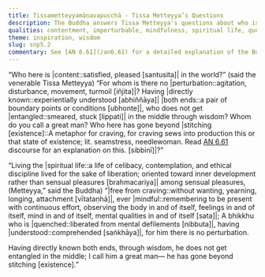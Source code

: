 ```yaml
---
title: Tissametteyyamāṇavapucchā - Tissa Metteyya’s Questions
description: The Buddha answers Tissa Metteyya's questions about who is content in the world, who is not perturbed, and who has gone beyond the net of existence.
qualities: contentment, imperturbable, mindfulness, spiritual life, quenching
theme: inspiration, wisdom
slug: snp5.2
commentary: See [AN 6.61](/an6.61) for a detailed explanation of the Buddha's response to Tissa Metteyya's questions.
---
```


“Who here is |content::satisfied, pleased [santusita]| in the world?”
(said the venerable Tissa Metteyya)
“For whom is there no |perturbation::agitation, disturbance, movement, turmoil [iñjita]|?
Having |directly known::experientially understood [abhiññāya]| |both ends::a pair of boundary points or conditions [ubhonte]|,
who does not get |entangled::smeared, stuck [lippati]| in the middle through wisdom?
Whom do you call a great man?
Who here has gone beyond |stitching [existence]::A metaphor for craving, for craving sews into production this or that state of existence; lit. seamstress, needlewoman. Read [AN 6.61](/an6.61) discourse for an explanation on this. [sibbinī]|?”

“Living the |spiritual life::a life of celibacy, contemplation, and ethical discipline lived for the sake of liberation; oriented toward inner development rather than sensual pleasures [brahmacariya]| among sensual pleasures,
(Metteyya,” said the Buddha)
“|free from craving::without wanting, yearning, longing, attachment [vītataṇhā]|, ever |mindful::remembering to be present with continuous effort, observing the body in and of itself, feelings in and of itself, mind in and of itself, mental qualities in and of itself [sata]|;
A bhikkhu who is |quenched::liberated from mental defilements [nibbuta]|, having |understood::comprehended [saṅkhāya]|,
for him there is no perturbation.

Having directly known both ends,
through wisdom, he does not get entangled in the middle;
I call him a great man—
he has gone beyond stitching [existence].”